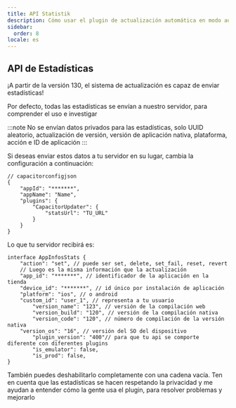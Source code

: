 ```yaml
---
title: API Statistik
description: Cómo usar el plugin de actualización automática en modo auto-alojado
sidebar:
  order: 8
locale: es
---
```



## API de Estadísticas

¡A partir de la versión 130, el sistema de actualización es capaz de enviar estadísticas!

Por defecto, todas las estadísticas se envían a nuestro servidor, para comprender el uso e investigar

:::note
No se envían datos privados para las estadísticas, solo UUID aleatorio, actualización de versión, versión de aplicación nativa, plataforma, acción e ID de aplicación
:::

Si deseas enviar estos datos a tu servidor en su lugar, cambia la configuración a continuación:

```tsx
// capacitorconfigjson
{
	"appId": "*******",
	"appName": "Name",
	"plugins": {
		"CapacitorUpdater": {
			"statsUrl": "TU_URL"
		}
	}
}
```

Lo que tu servidor recibirá es:

```tsx
interface AppInfosStats {
	"action": "set", // puede ser set, delete, set_fail, reset, revert
	// Luego es la misma información que la actualización
	"app_id": "*******", // identificador de la aplicación en la tienda
	"device_id": "*******", // id único por instalación de aplicación
	"platform": "ios", // o android
	"custom_id": "user_1", // representa a tu usuario
        "version_name": "123", // versión de la compilación web
        "version_build": "120", // versión de la compilación nativa
        "version_code": "120", // número de compilación de la versión nativa
	"version_os": "16", // versión del SO del dispositivo
        "plugin_version": "400"// para que tu api se comporte diferente con diferentes plugins
        "is_emulator": false,
    	"is_prod": false,
}
```

También puedes deshabilitarlo completamente con una cadena vacía. Ten en cuenta que las estadísticas se hacen respetando la privacidad y me ayudan a entender cómo la gente usa el plugin, para resolver problemas y mejorarlo

<LinkCard
	title="Manejo de Actualizaciones"
	href="/docs/plugin/self-hosted/handling-updates"
/>